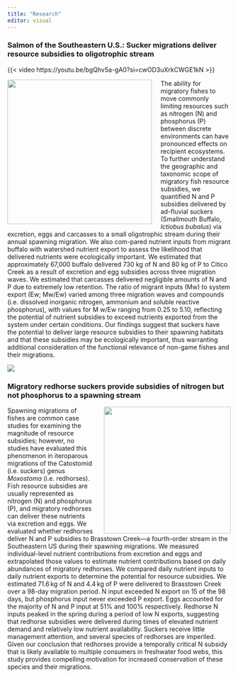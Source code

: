 ```yaml
---
title: "Research"
editor: visual
---
```


### Salmon of the Southeastern U.S.: Sucker migrations deliver resource subsidies to oligotrophic stream

{{< video https://youtu.be/bgQhv5a-gA0?si=cwOD3uXrkCWGE1kN >}}

![](whiteetal2023_fig.png){style="float:left; margin-right: 20px;" width="326"}The ability for migratory fishes to move commonly limiting resources such as nitrogen (N) and phosphorus (P) between discrete environments can have pronounced effects on recipient ecosystems. To further understand the geographic and taxonomic scope of migratory fish resource subsidies, we quantified N and P subsidies delivered by ad-fluvial suckers (Smallmouth Buffalo, *Ictiobus bubalus*) via excretion, eggs and carcasses to a small oligotrophic stream during their annual spawning migration. We also com-pared nutrient inputs from migrant buffalo with watershed nutrient export to assess the likelihood that delivered nutrients were ecologically important. We estimated that approximately 67,000 buffalo delivered 730 kg of N and 80 kg of P to Citico Creek as a result of excretion and egg subsidies across three migration waves. We estimated that carcasses delivered negligible amounts of N and P due to extremely low retention. The ratio of migrant inputs (Mw) to system export (Ew; Mw/Ew) varied among three migration waves and compounds (i.e. dissolved inorganic nitrogen, ammonium and soluble reactive phosphorus), with values for M w/Ew ranging from 0.25 to 5.10, reflecting the potential of nutrient subsidies to exceed nutrients exported from the system under certain conditions. Our findings suggest that suckers have the potential to deliver large resource subsidies to their spawning habitats and that these subsidies may be ecologically important, thus warranting additional consideration of the functional relevance of non-game fishes and their migrations.

![](whiteetal_table.png)

### Migratory redhorse suckers provide subsidies of nitrogen but not phosphorus to a spawning stream

![](hudsonetal2024_fig.jpg){style="float:right; margin-left: 20px;" width="286"}Spawning migrations of fishes are common case studies for examining the magnitude of resource subsidies; however, no studies have evaluated this phenomenon in iteroparous migrations of the Catostomid (i.e. suckers) genus *Moxostoma* (i.e. redhorses). Fish resource subsidies are usually represented as nitrogen (N) and phosphorus (P), and migratory redhorses can deliver these nutrients via excretion and eggs. We evaluated whether redhorses deliver N and P subsidies to Brasstown Creek—a fourth-order stream in the Southeastern US during their spawning migrations. We measured individual-level nutrient contributions from excretion and eggs and extrapolated those values to estimate nutrient contributions based on daily abundances of migratory redhorses. We compared daily nutrient inputs to daily nutrient exports to determine the potential for resource subsidies. We estimated 71.6 kg of N and 4.4 kg of P were delivered to Brasstown Creek over a 98-day migration period. N input exceeded N export on 15 of the 98 days, but phosphorus input never exceeded P export. Eggs accounted for the majority of N and P input at 51% and 100% respectively. Redhorse N inputs peaked in the spring during a period of low N exports, suggesting that redhorse subsidies were delivered during times of elevated nutrient demand and relatively low nutrient availability. Suckers receive little management attention, and several species of redhorses are imperiled. Given our conclusion that redhorses provide a temporally critical N subsidy that is likely available to multiple consumers in freshwater food webs, this study provides compelling motivation for increased conservation of these species and their migrations.
